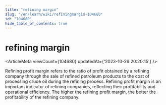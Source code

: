 ```yaml
---
title: "refining margin"
slug: "/en/learn/wiki/refiningmargin-104680"
id: "104680"
hide_table_of_contents: true
---
```



<Breadcrumbs current="refining margin" />

# refining margin

<ArticleMeta viewCount={104680} updatedAt={'2023-10-26 20:20:15'} />
<div className='border-solid border-b border-t-0 my-4 border-[var(--ifm-color-gray-300)]' />

Refining profit margin refers to the ratio of profit obtained by a refining company through the sale of refined petroleum products to the cost of processing crude oil during the refining process. Refining profit margin is an important indicator of refining companies, reflecting their profitability and operational efficiency. The higher the refining profit margin, the better the profitability of the refining company.
